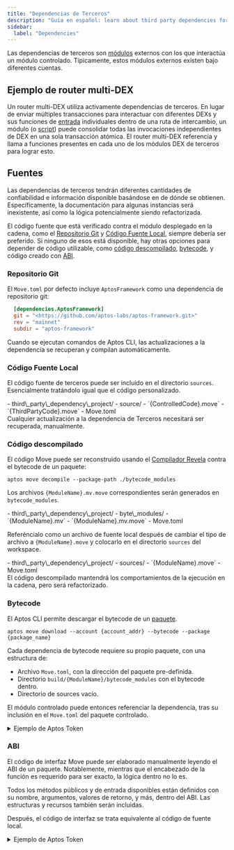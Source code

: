 ```yaml
---
title: "Dependencias de Terceros"
description: "Guía en español: learn about third party dependencies for move smart contract development on aptos blockchain."
sidebar:
  label: "Dependencies"
---
```



Las dependencias de terceros son [módulos](/build/smart-contracts/book/modules-and-scripts) externos con los que interactúa un módulo controlado. Típicamente, estos módulos externos existen bajo diferentes cuentas.

## Ejemplo de router multi-DEX

Un router multi-DEX utiliza activamente dependencias de terceros. En lugar de enviar múltiples transacciones para interactuar con diferentes DEXs y sus funciones de [entrada](/build/smart-contracts/book/functions#entry-modifier) individuales dentro de una ruta de intercambio, un módulo (o [script](/build/smart-contracts/book/modules-and-scripts#scripts)) puede consolidar todas las invocaciones independientes de DEX en una sola transacción atómica. El router multi-DEX referencia y llama a funciones presentes en cada uno de los módulos DEX de terceros para lograr esto.

## Fuentes

Las dependencias de terceros tendrán diferentes cantidades de confiabilidad e información disponible basándose en de dónde se obtienen. Específicamente, la documentación para algunas instancias será inexistente, así como la lógica potencialmente siendo refactorizada.

El código fuente que está verificado contra el módulo desplegado en la cadena, como el [Repositorio Git](#repositorio-git) y [Código Fuente Local](#código-fuente-local), siempre debería ser preferido. Si ninguno de esos está disponible, hay otras opciones para depender de código utilizable, como [código descompilado](#código-descompilado), [bytecode](#bytecode), y código creado con [ABI](#abi).

### Repositorio Git

El `Move.toml` por defecto incluye `AptosFramework` como una dependencia de repositorio git:

```toml filename="Move.toml"
  [dependencies.AptosFramework]
  git = "<https://github.com/aptos-labs/aptos-framework.git>"
  rev = "mainnet"
  subdir = "aptos-framework"
```

Cuando se ejecutan comandos de Aptos CLI, las actualizaciones a la dependencia se recuperan y compilan automáticamente.

### Código Fuente Local

El código fuente de terceros puede ser incluido en el directorio `sources`. Esencialmente tratándolo igual que el código personalizado.

<FileTree>
  - third\_party\_dependency\_project/
    - source/
      - `{ControlledCode}.move`
      - `{ThirdPartyCode}.move`
    - Move.toml
</FileTree>

<Aside type="caution" emoji="⚠️">
  Cualquier actualización a la dependencia de Terceros necesitará ser recuperada, manualmente.
</Aside>

### Código descompilado

El código Move puede ser reconstruido usando el [Compilador Revela](https://aptoslabs.medium.com/move-revealed-the-revela-decompiler-b206eaf48b45#27ad) contra el bytecode de un paquete:

```shellscript filename="Terminal"
aptos move decompile --package-path ./bytecode_modules
```

Los archivos `{ModuleName}.mv.move` correspondientes serán generados en `bytecode_modules`.

<FileTree>
  - third\_party\_dependency\_project/
    - byte\_modules/
      - `{ModuleName}.mv`
      - `{ModuleName}.mv.move`
    - Move.toml
</FileTree>

Referéncialo como un archivo de fuente local después de cambiar el tipo de archivo a `{ModuleName}.move` y colocarlo en el directorio `sources` del workspace.

<FileTree>
  - third\_party\_dependency\_project/
    - sources/
      - `{ModuleName}.move`
    - Move.toml
</FileTree>

<Aside type="note" emoji="ℹ️">
  El código descompilado mantendrá los comportamientos de la ejecución en la cadena, pero será refactorizado.
</Aside>

### Bytecode

El Aptos CLI permite descargar el bytecode de un [paquete](/build/smart-contracts/book/packages).

```shellscript filename="Terminal"
aptos move download --account {account_addr} --bytecode --package {package_name}
```

Cada dependencia de bytecode requiere su propio paquete, con una estructura de:

- Archivo `Move.toml`, con la dirección del paquete pre-definida.
- Directorio `build/{ModuleName}/bytecode_modules` con el bytecode dentro.
- Directorio de sources vacío.

El módulo controlado puede entonces referenciar la dependencia, tras su inclusión en el `Move.toml` del paquete controlado.

<details>
  <summary>Ejemplo de Aptos Token</summary>

  Un módulo controlado `invoking_code.move` interactúa con el módulo externo `aptos_token`:

  ```move filename="invoking_code.move"
  module invoker::invoking_code {
      use aptos_token_objects_addr::aptos_token;

      public entry fun wrapper_add_property(): u64 {
          aptos_token::add_property(...);
      }
  }
  ```

  El siguiente comando recupera el bytecode necesario del paquete [AptosTokenObjects](https://explorer.aptoslabs.com/account/0x4/modules/code/aptos_token/mint?network=mainnet) desde la Mainnet.

  ```shellscript filename="Terminal"
  aptos move download --account 0x4 \
  --bytecode --package AptosTokenObjects \
  --output-dir ./aptos_token_bytecode_output/
  ```

  <FileTree>
    - invoking\_code/
      - aptos\_token\_bytecode\_output/
        - byte\_modules/
          - aptos\_token.mv
      - sources/
        - invoking\_code.move
      - Move.toml
  </FileTree>

  La estructura y contenido del paquete de dependencia creado para `aptos_token` es:

  <FileTree>
    - aptos\_token\_objects\_addr/
      - build/
        - aptos\_token/
          - bytecode\_modules/
            - aptos\_token.mv
      - sources/
        - ...
      - Move.toml
    - invoking\_code/
      - aptos\_token\_bytecode\_output/
        - byte\_modules/
          - aptos\_token.mv
          - aptos\_token.mv.move
          - ...
      - sources/
        - invoking\_code.move
      - Move.toml
  </FileTree>

  ```toml filename="aptos_token_objects_addr/Move.toml"
  [package]
  name = "aptos_token"
  version = "0.0.0"
  [addresses]
  aptos_token_module_addr = "0x4"
  ```

  La lista de dependencias del módulo controlado `invoking_code.move` incluirá una referencia local al paquete de bytecode, permitiendo la compilación.

  ```toml filename="invoking_code/Move.toml"
  [package]
  name = "invoking_code"
  [addresses]
  invoker = "_"
  [dependencies]
  aptos_token = { local = "../aptos_token_objects_addr" }
  ```
</details>

### ABI

El código de interfaz Move puede ser elaborado manualmente leyendo el ABI de un paquete. Notablemente, mientras que el encabezado de la función es requerido para ser exacto, la lógica dentro no lo es.

<Aside type="note" emoji="ℹ️">
  Todos los métodos públicos y de entrada disponibles están definidos con su nombre, argumentos, valores de retorno, y más, dentro del ABI. Las estructuras y recursos también serán incluidas.
</Aside>

Después, el código de interfaz se trata equivalente al código de fuente local.

<details>
  <summary>Ejemplo de Aptos Token</summary>

  A continuación, se muestra una parte del ABI de `AptosTokenObjects`, recopilado de la [Aptos Explorer](https://explorer.aptoslabs.com/account/0x0000000000000000000000000000000000000000000000000000000000000004/modules/code/aptos_token?network=mainnet#:~:text=1114-,ABI,-%7B):

  ```json
  {
  "address": "0x4",
  "name": "aptos_token",
  "friends": [],
  "exposed_functions": [
      {
      "name": "add_property",
      "visibility": "public",
      "is_entry": true,
      "is_view": false,
      "generic_type_params": [
          {
          "constraints": [
              "key"
          ]
          }
      ],
      "params": [
          "&signer",
          "0x1::object::Object<T0>",
          "0x1::string::String",
          "0x1::string::String",
          "vector<u8>"
      ],
      "return": []
      },
      ...
  ]
  }
  ```

  Un archivo de interfaz Move puede ser escrito a mano y tratado como un archivo de fuente. Pareciendo a:

  ```move
  module 0x4::aptos_token {
      // ...
      public entry fun add_property<T: key>(
          creator: &signer,
          token: Object<T>,
          key: String,
          type: String,
          value: vector<u8>,
      ) acquires AptosCollection, AptosToken {
          abort 0
      }
  }
  ```

  <FileTree>
    - third\_party\_dependency\_project/
      - source/
        - `{ControlledCode}.move`
        - aptos\_token.move
      - Move.toml
  </FileTree>
</details>
